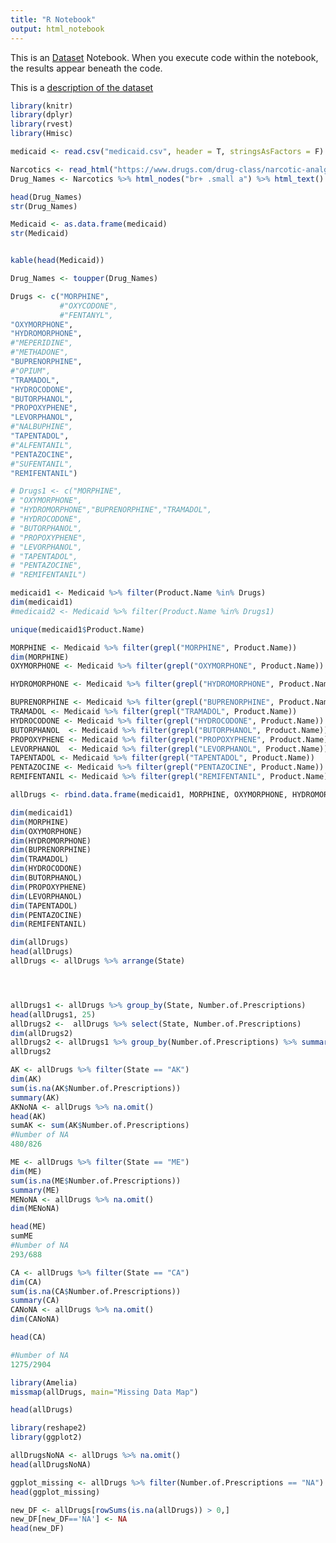 ```yaml
---
title: "R Notebook"
output: html_notebook
---
```


This is an [Dataset](https://data.medicaid.gov/State-Drug-Utilization/State-Drug-Utilization-Data-2016/3v6v-qk5s) Notebook. When you execute code within the notebook, the results appear beneath the code. 

This is a [description of the dataset](file:///C:/Users/Chris%20Iyer/Downloads/Drug_Utilization_Data_Descriptions.pdf)

```r
library(knitr)
library(dplyr)
library(rvest)
library(Hmisc)
```

```r
medicaid <- read.csv("medicaid.csv", header = T, stringsAsFactors = F)
```





```r
Narcotics <- read_html("https://www.drugs.com/drug-class/narcotic-analgesics.html")
Drug_Names <- Narcotics %>% html_nodes("br+ .small a") %>% html_text()

head(Drug_Names)
str(Drug_Names)
```


```r
Medicaid <- as.data.frame(medicaid)
str(Medicaid)


kable(head(Medicaid))

```

```r

Drug_Names <- toupper(Drug_Names)

Drugs <- c("MORPHINE",
           #"OXYCODONE", 
           #"FENTANYL",     
"OXYMORPHONE", 
"HYDROMORPHONE", 
#"MEPERIDINE",   
#"METHADONE", 
"BUPRENORPHINE", 
#"OPIUM",        
"TRAMADOL", 
"HYDROCODONE", 
"BUTORPHANOL",  
"PROPOXYPHENE", 
"LEVORPHANOL",
#"NALBUPHINE",   
"TAPENTADOL",
#"ALFENTANIL",    
"PENTAZOCINE",  
#"SUFENTANIL", 
"REMIFENTANIL")

# Drugs1 <- c("MORPHINE",     
# "OXYMORPHONE", 
# "HYDROMORPHONE","BUPRENORPHINE","TRAMADOL", 
# "HYDROCODONE", 
# "BUTORPHANOL",  
# "PROPOXYPHENE", 
# "LEVORPHANOL",   
# "TAPENTADOL",    
# "PENTAZOCINE", 
# "REMIFENTANIL")

medicaid1 <- Medicaid %>% filter(Product.Name %in% Drugs)
dim(medicaid1)
#medicaid2 <- Medicaid %>% filter(Product.Name %in% Drugs1)

unique(medicaid1$Product.Name)

```

```r
MORPHINE <- Medicaid %>% filter(grepl("MORPHINE", Product.Name))
dim(MORPHINE)
OXYMORPHONE <- Medicaid %>% filter(grepl("OXYMORPHONE", Product.Name))

HYDROMORPHONE <- Medicaid %>% filter(grepl("HYDROMORPHONE", Product.Name))

BUPRENORPHINE <- Medicaid %>% filter(grepl("BUPRENORPHINE", Product.Name))
TRAMADOL <- Medicaid %>% filter(grepl("TRAMADOL", Product.Name))
HYDROCODONE <- Medicaid %>% filter(grepl("HYDROCODONE", Product.Name))
BUTORPHANOL  <- Medicaid %>% filter(grepl("BUTORPHANOL", Product.Name))
PROPOXYPHENE <- Medicaid %>% filter(grepl("PROPOXYPHENE", Product.Name))
LEVORPHANOL  <- Medicaid %>% filter(grepl("LEVORPHANOL", Product.Name)) 
TAPENTADOL <- Medicaid %>% filter(grepl("TAPENTADOL", Product.Name))
PENTAZOCINE <- Medicaid %>% filter(grepl("PENTAZOCINE", Product.Name))
REMIFENTANIL <- Medicaid %>% filter(grepl("REMIFENTANIL", Product.Name))
``` 

```r
allDrugs <- rbind.data.frame(medicaid1, MORPHINE, OXYMORPHONE, HYDROMORPHONE, BUPRENORPHINE, TRAMADOL, HYDROCODONE, BUTORPHANOL, PROPOXYPHENE, LEVORPHANOL, TAPENTADOL, PENTAZOCINE, REMIFENTANIL )
```

```r
dim(medicaid1)
dim(MORPHINE)
dim(OXYMORPHONE)
dim(HYDROMORPHONE)
dim(BUPRENORPHINE)
dim(TRAMADOL)
dim(HYDROCODONE)
dim(BUTORPHANOL)
dim(PROPOXYPHENE)
dim(LEVORPHANOL)
dim(TAPENTADOL)
dim(PENTAZOCINE)
dim(REMIFENTANIL)
```



```r
dim(allDrugs)
head(allDrugs)
allDrugs <- allDrugs %>% arrange(State)




allDrugs1 <- allDrugs %>% group_by(State, Number.of.Prescriptions) 
head(allDrugs1, 25)
allDrugs2 <-  allDrugs %>% select(State, Number.of.Prescriptions)
dim(allDrugs2)
allDrugs2 <- allDrugs1 %>% group_by(Number.of.Prescriptions) %>% summarise(count = n())
allDrugs2
```


```r

AK <- allDrugs %>% filter(State == "AK") 
dim(AK)
sum(is.na(AK$Number.of.Prescriptions))
summary(AK)
AKNoNA <- allDrugs %>% na.omit()  
head(AK)
sumAK <- sum(AK$Number.of.Prescriptions)
#Number of NA
480/826
```

```r
ME <- allDrugs %>% filter(State == "ME") 
dim(ME)
sum(is.na(ME$Number.of.Prescriptions))
summary(ME)
MENoNA <- allDrugs %>% na.omit()  
dim(MENoNA)

head(ME)
sumME
#Number of NA
293/688
```


```r
CA <- allDrugs %>% filter(State == "CA") 
dim(CA)
sum(is.na(CA$Number.of.Prescriptions))
summary(CA)
CANoNA <- allDrugs %>% na.omit()  
dim(CANoNA)

head(CA)

#Number of NA
1275/2904
```



```r
library(Amelia)
missmap(allDrugs, main="Missing Data Map")
```

```r
head(allDrugs)
```


```r
library(reshape2)
library(ggplot2)

allDrugsNoNA <- allDrugs %>% na.omit()
head(allDrugsNoNA)

ggplot_missing <- allDrugs %>% filter(Number.of.Prescriptions == "NA")
head(ggplot_missing)

new_DF <- allDrugs[rowSums(is.na(allDrugs)) > 0,]
new_DF[new_DF=='NA'] <- NA
head(new_DF)

```

